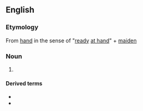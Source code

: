 ==English==

===Etymology===
From [[hand]] in the sense of "[[ready]] [[at hand]]" + [[maiden]]

===Noun===
{{en-noun}}

# {{alternative form of|en|handmaid}}

====Derived terms====
* {{l|en|handmaidenhood}}
* {{l|en|handmaidenly}}